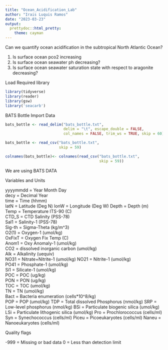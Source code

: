 ```yaml
---
title: "Ocean_Acidification_Lab"
author: "Irais Luquis Ramos"
date: "2023-03-23"
output: 
  prettydoc::html_pretty:
    theme: cayman
---
```


Can we quantify ocean acidification in the subtropical North Atlantic Ocean?
  
  1) Is surface ocean pco2 increasing
  2) Is surface ocean seawater ph decreasing? 
  3) Is surface ocean seawater saturation state with respect to aragonite           decreasing? 
  
Load Required library
```r
library(tidyverse)
library(reader)
library(gsw)
library('seacarb')
```
BATS Bottle Import Data
```r
bats_bottle <- read_delim("bats_bottle.txt", 
                          delim = "\t", escape_double = FALSE, 
                          col_names = FALSE, trim_ws = TRUE, skip = 60)

bats_bottle <- read_csv("bats_bottle.txt", 
                        skip = 59)

colnames(bats_bottle)<- colnames(read_csv("bats_bottle.txt", 
                                          skip = 59))
```

We are using BATS DATA 

Variables and Units 

yyyymmdd = Year Month Day   
decy   = Decimal Year     
time   = Time (hhmm)      
latN   = Latitude (Deg N) 
lonW   = Longitude (Deg W)
Depth  = Depth (m)                  
Temp   = Temperature ITS-90 (C)    
CTD_S  = CTD Salinity (PSS-78)      
Sal1   = Salinity-1 (PSS-78)        
Sig-th = Sigma-Theta (kg/m^3)       
O2(1)  = Oxygen-1 (umol/kg)          
OxFixT = Oxygen Fix Temp (C)        
Anom1  = Oxy Anomaly-1 (umol/kg)    
CO2    = dissolved inorganic carbon (umol/kg)              
Alk    = Alkalinity (uequiv)        
NO31   = Nitrate+Nitrite-1 (umol/kg)
NO21   = Nitrite-1 (umol/kg)        
PO41   = Phosphate-1 (umol/kg)      
Si1    = Silicate-1 (umol/kg)       
POC    = POC (ug/kg)                
PON    = PON (ug/kg)                
TOC    = TOC (umol/kg)                
TN     = TN (umol/kg)  
Bact   = Bacteria enumeration (cells*10^8/kg)   
POP    = POP (umol/kg)
TDP    = Total dissolved Phosphorus (nmol/kg)
SRP    = Low-level phosphorus (nmol/kg)
BSi    = Particulate biogenic silica (umol/kg)
LSi    = Particulate lithogenic silica  (umol/kg)
Pro    = Prochlorococcus (cells/ml)
Syn    = Synechococcus (cells/ml)
Piceu  = Picoeukaryotes (cells/ml)
Naneu  = Nanoeukaryotes (cells/ml)

  Quality flags
  
-999 = Missing or bad data
0 = Less than detection limit